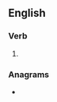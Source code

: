 ==English==

===Verb===
{{head|en|verb form}}

# {{en-past of|natter}}

===Anagrams===
* {{anagrams|en|attender|rattened|reattend|tartened}}